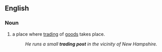 ==English==
===Noun===
{{en-noun}}
#a place where [[trading]] of [[goods]] takes place.
#:''He runs a small '''trading post''' in the vicinity of New Hampshire.''
